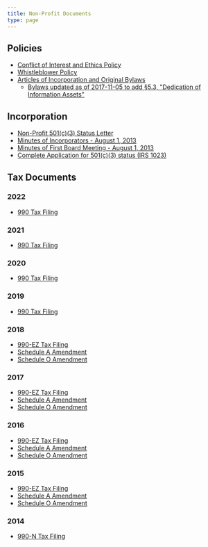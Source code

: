 ```yaml
---
title: Non-Profit Documents
type: page
---
```


## Policies

 - [Conflict of Interest and Ethics Policy][conflict]
 - [Whistleblower Policy][whistle]
 - [Articles of Incorporation and Original Bylaws][bylaws]
    - [Bylaws updated as of 2017-11-05 to add §5.3, "Dedication of Information Assets"][bylaws2]

[conflict]: /pdf/policies/005-COI_and_Ethics_policy.pdf
[whistle]: /pdf/policies/Whistleblower-Policy.pdf
[bylaws]: /pdf/incorporation/Articles_of_Incorporation_and_Bylaws.pdf
[bylaws2]: /pdf/policies/bylaws-amended-2017-11-05.pdf


## Incorporation

-   [Non-Profit 501(c)(3) Status Letter][status]
-   [Minutes of Incorporators - August 1, 2013][minutes1]
-   [Minutes of First Board Meeting - August 1, 2013][minutes2]
-   [Complete Application for 501(c)(3) status (IRS 1023)][app]
    
[status]: /pdf/incorporation/006-non-profit-status-letter-redacted.pdf
[minutes1]: /pdf/incorporation/003-minutes_incorporators.pdf
[minutes2]: /pdf/incorporation/004-mins_1st_bd_mtg-signed.pdf
[app]: /pdf/incorporation/irs-1023-free-law-project.pdf


## Tax Documents

### 2022
 - [990 Tax Filing][tax-2022]

### 2021
 - [990 Tax Filing][tax-2021]

### 2020
 - [990 Tax Filing][tax-2020]

### 2019
 - [990 Tax Filing][tax-2019]

### 2018
 - [990-EZ Tax Filing][tax-2018] 
 - [Schedule A Amendment][schedule-a-2018]
 - [Schedule O Amendment][schedule-o-2018]

### 2017
- [990-EZ Tax Filing][tax-2017]
- [Schedule A Amendment][schedule-a-2017]
- [Schedule O Amendment][schedule-o-2017]

### 2016
- [990-EZ Tax Filing][tax-2016]
- [Schedule A Amendment][schedule-a-2016]
- [Schedule O Amendment][schedule-o-2016]

### 2015
- [990-EZ Tax Filing][tax-2015]
- [Schedule A Amendment][schedule-a-2015]
- [Schedule O Amendment][schedule-o-2015]

### 2014
 - [990-N Tax Filing][tax-2014]

[schedule-a-2018]: /pdf/taxes/2018-990-EZ-schedule-a-amended.pdf
[schedule-a-2017]: /pdf/taxes/2017-990-EZ-schedule-a-amended.pdf
[schedule-a-2016]: /pdf/taxes/2016-990-EZ-schedule-a-amended.pdf
[schedule-a-2015]: /pdf/taxes/2015-990-EZ-schedule-a-amended.pdf
[schedule-o-2018]: /pdf/taxes/2018-990-EZ-schedule-o-amended.pdf
[schedule-o-2017]: /pdf/taxes/2017-990-EZ-schedule-o-amended.pdf
[schedule-o-2016]: /pdf/taxes/2016-990-EZ-schedule-o-amended.pdf
[schedule-o-2015]: /pdf/taxes/2015-990-EZ-schedule-o-amended.pdf
[tax-2019]: /pdf/taxes/2019-990.pdf
[tax-2018]: /pdf/taxes/2018-990-EZ.pdf
[tax-2017]: /pdf/taxes/2017-990-EZ.pdf
[tax-2016]: /pdf/taxes/2016-990-EZ.pdf
[tax-2015]: /pdf/taxes/2015-990-EZ.pdf
[tax-2014]: /pdf/taxes/2014-990-N.pdf
[tax-2020]: /pdf/taxes/2020-990.pdf
[tax-2021]: /pdf/taxes/2021-990.pdf
[tax-2022]: /pdf/taxes/2022-990.pdf
